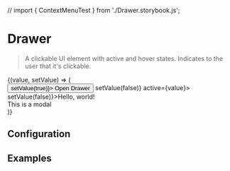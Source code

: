 // import { ContextMenuTest } from './Drawer.storybook.js';

# Drawer

> A clickable UI element with active and hover states. Indicates to the user that it's clickable.

<CodeBlock>
  {(value, setValue) => (
    <div>
      <Button onClick={() => setValue(true)}> Open Drawer </Button>
      <Drawer onClose={() => setValue(false)} active={value}>
        <Drawer.Header onClose={() => setValue(false)}>Hello, world!</Drawer.Header>
        <div style={{ padding: 24 }}>This is a modal</div>
      </Drawer>
    </div>
  )}
</CodeBlock>

## Configuration

<ConfigBlock of={Drawer} />

## Examples
